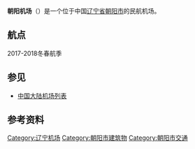 {{Infobox airport
| name          = 朝阳机场
| image         = 
| type          = 民用
| operator      = 辽宁省机场管理集团
| city-served   = {{CHN}}[[辽宁省|辽宁省]][[朝阳市|朝阳市]]
| distance_to_city = 4公里
| opened        = 1986年10月
| elevation-m   = 173.2
| IATA          = CHG
| ICAO          = ZYCY
| coordinates   = {{coord|41|32|18|N|120|26|04|E|type:airport}}
| pushpin_map   = China Liaoning#China
| pushpin_label = '''CHG'''
| r1-number     = 18/36
| r1-length-f   = 7,054
| r1-length-m   = 2,150
| r1-surface    = 混凝土
}}
'''朝阳机场'''（{{airport codes|CHG|ZYCY}}）是一个位于中国[[辽宁省|辽宁省]][[朝阳市|朝阳市]]的民航机场。

==航点==
2017-2018冬春航季
{{Airport-dest-list
| {{flagicon|PRC}} [[中国国际航空|中国国际航空]]（CA）| [[北京首都国际机场|北京/首都]]、[[松原查干湖机场|松原/查干湖]]
| {{flagicon|PRC}} [[中国东方航空|中国东方航空]]（MU）| [[大连周水子国际机场|大连 上海/浦东]]
| {{flagicon|PRC}} [[华夏航空|华夏航空]]（G5）| [[天津滨海国际机场|天津]]}}

==参见==
*[[中国大陆机场列表|中国大陆机场列表]]

==参考资料==
{{reflist}}

{{机场小作品}}
{{中华人民共和国机场}}

[[Category:辽宁机场|Category:辽宁机场]]
[[Category:朝阳市建筑物|Category:朝阳市建筑物]]
[[Category:朝阳市交通|Category:朝阳市交通]]